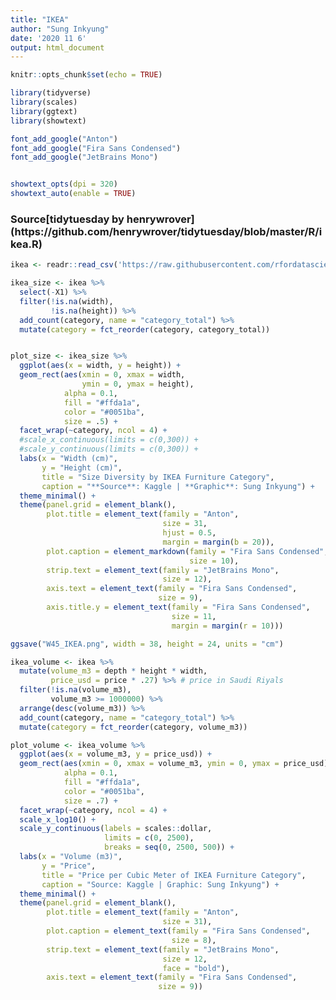 ```yaml
---
title: "IKEA"
author: "Sung Inkyung"
date: '2020 11 6'
output: html_document
---
```


```r
knitr::opts_chunk$set(echo = TRUE)
```

```r
library(tidyverse)
library(scales)
library(ggtext)
library(showtext)

font_add_google("Anton")
font_add_google("Fira Sans Condensed")
font_add_google("JetBrains Mono")


showtext_opts(dpi = 320)
showtext_auto(enable = TRUE)

```
### Source[tidytuesday by henrywrover] (https://github.com/henrywrover/tidytuesday/blob/master/R/ikea.R)

```r
ikea <- readr::read_csv('https://raw.githubusercontent.com/rfordatascience/tidytuesday/master/data/2020/2020-11-03/ikea.csv')

```

```r
ikea_size <- ikea %>% 
  select(-X1) %>%
  filter(!is.na(width),
         !is.na(height)) %>% 
  add_count(category, name = "category_total") %>% 
  mutate(category = fct_reorder(category, category_total))


plot_size <- ikea_size %>% 
  ggplot(aes(x = width, y = height)) +
  geom_rect(aes(xmin = 0, xmax = width, 
                ymin = 0, ymax = height), 
            alpha = 0.1, 
            fill = "#ffda1a",
            color = "#0051ba",
            size = .5) +
  facet_wrap(~category, ncol = 4) +
  #scale_x_continuous(limits = c(0,300)) +
  #scale_y_continuous(limits = c(0,300)) +
  labs(x = "Width (cm)",
       y = "Height (cm)",
       title = "Size Diversity by IKEA Furniture Category",
       caption = "**Source**: Kaggle | **Graphic**: Sung Inkyung") +
  theme_minimal() +
  theme(panel.grid = element_blank(),
        plot.title = element_text(family = "Anton",
                                  size = 31,
                                  hjust = 0.5,
                                  margin = margin(b = 20)),
        plot.caption = element_markdown(family = "Fira Sans Condensed",
                                        size = 10),
        strip.text = element_text(family = "JetBrains Mono",
                                  size = 12),
        axis.text = element_text(family = "Fira Sans Condensed",
                                 size = 9),
        axis.title.y = element_text(family = "Fira Sans Condensed",
                                    size = 11,
                                    margin = margin(r = 10)))

ggsave("W45_IKEA.png", width = 38, height = 24, units = "cm")

```

```r
ikea_volume <- ikea %>% 
  mutate(volume_m3 = depth * height * width,
         price_usd = price * .27) %>% # price in Saudi Riyals
  filter(!is.na(volume_m3),
         volume_m3 >= 1000000) %>% 
  arrange(desc(volume_m3)) %>% 
  add_count(category, name = "category_total") %>% 
  mutate(category = fct_reorder(category, volume_m3))

plot_volume <- ikea_volume %>% 
  ggplot(aes(x = volume_m3, y = price_usd)) +
  geom_rect(aes(xmin = 0, xmax = volume_m3, ymin = 0, ymax = price_usd), 
            alpha = 0.1, 
            fill = "#ffda1a",
            color = "#0051ba",
            size = .7) +
  facet_wrap(~category, ncol = 4) +
  scale_x_log10() +
  scale_y_continuous(labels = scales::dollar,
                     limits = c(0, 2500),
                     breaks = seq(0, 2500, 500)) +
  labs(x = "Volume (m3)",
       y = "Price",
       title = "Price per Cubic Meter of IKEA Furniture Category",
       caption = "Source: Kaggle | Graphic: Sung Inkyung") +
  theme_minimal() +
  theme(panel.grid = element_blank(),
        plot.title = element_text(family = "Anton",
                                  size = 31),
        plot.caption = element_text(family = "Fira Sans Condensed",
                                    size = 8),
        strip.text = element_text(family = "JetBrains Mono",
                                  size = 12, 
                                  face = "bold"),
        axis.text = element_text(family = "Fira Sans Condensed",
                                 size = 9))
```

